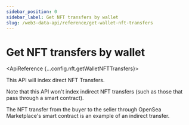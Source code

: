 ```yaml
---
sidebar_position: 0
sidebar_label: Get NFT transfers by wallet
slug: /web3-data-api/reference/get-wallet-nft-transfers
---
```



# Get NFT transfers by wallet

<ApiReference {...config.nft.getWalletNFTTransfers}>
  <Admonition type="info" icon="💡" title="Direct NFT Transfers">
    <p>This API will index direct NFT Transfers.</p>
    <p>
      Note that this API won't index indirect NFT transfers (such as those that
      pass through a smart contract).
    </p>
    <p>
      The NFT transfer from the buyer to the seller through OpenSea
      Marketplace's smart contract is an example of an indirect transfer.
    </p>
  </Admonition>
</ApiReference>

